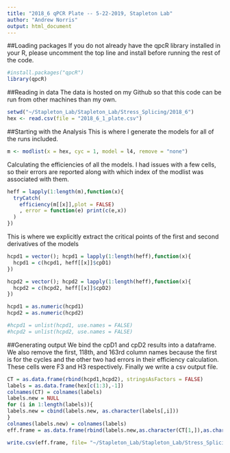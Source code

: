 ```yaml
---
title: "2018_6 qPCR Plate -- 5-22-2019, Stapleton Lab"
author: "Andrew Norris"
output: html_document
---
```

##Loading packages
If you do not already have the qpcR library installed in your R, please uncomment the top line and install before running the rest of the code.
```r
#install.packages("qpcR")
library(qpcR)
```
##Reading in data
The data is hosted on my Github so that this code can be run from other machines than my own.
```r
setwd("~/Stapleton_Lab/Stapleton_Lab/Stress_Splicing/2018_6")
hex <- read.csv(file = "2018_6_1_plate.csv")
```
##Starting with the Analysis
This is where I generate the models for all of the runs included. 
```r
m <- modlist(x = hex, cyc = 1, model = l4, remove = "none")
```
Calculating the efficiencies of all the models. I had issues with a few cells, so their errors are reported along with which index of the modlist was associated with them.
```r
heff = lapply(1:length(m),function(x){
  tryCatch(
    efficiency(m[[x]],plot = FALSE)
    , error = function(e) print(c(e,x))
  )
})
```
This is where we explicitly extract the critical points of the first and second derivatives of the models
```r
hcpd1 = vector(); hcpd1 = lapply(1:length(heff),function(x){
  hcpd1 = c(hcpd1, heff[[x]]$cpD1)
})

hcpd2 = vector(); hcpd2 = lapply(1:length(heff),function(x){
  hcpd2 = c(hcpd2, heff[[x]]$cpD2)
})

hcpd1 = as.numeric(hcpd1)
hcpd2 = as.numeric(hcpd2)

#hcpd1 = unlist(hcpd1, use.names = FALSE)
#hcpd2 = unlist(hcpd2, use.names = FALSE)
```
##Generating output
We bind the cpD1 and cpD2 results into a dataframe. We also remove the first, 118th, and 163rd column names because the first is for the cycles and the other two had errors in their efficiency calculation. These cells were F3 and H3 respectively. Finally we write a csv output file.
```r
CT = as.data.frame(rbind(hcpd1,hcpd2), stringsAsFactors = FALSE)
labels = as.data.frame(hex[c(1:3),-1])
colnames(CT) = colnames(labels)
labels.new = NULL
for (i in 1:length(labels)){
labels.new = cbind(labels.new, as.character(labels[,i]))
}
colnames(labels.new) = colnames(labels)
eff.frame = as.data.frame(rbind(labels.new,as.character(CT[1,]),as.character(CT[2,])))

write.csv(eff.frame, file= "~/Stapleton_Lab/Stapleton_Lab/Stress_Splicing/2018_6/2018_6_1_qPCR_Output.csv")
```